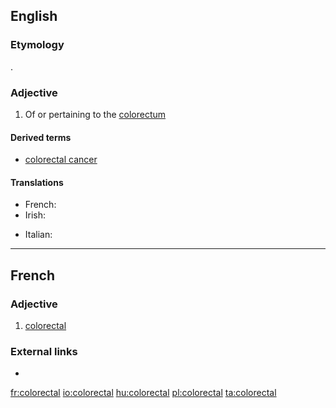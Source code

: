 ==English==

===Etymology===
{{prefix|colo|rectal|lang=en}}.

===Adjective===
{{en-adj|-}}

# {{context|anatomy|lang=en}} Of or pertaining to the [[colorectum]]

====Derived terms====
* [[colorectal cancer]]

====Translations====
{{trans-top|medicine: of or pertaining to the colorectum}}
* French: {{t+|fr|colorectal}}
* Irish: {{t|ga|colaireicteach}}
{{trans-mid}}
* Italian: {{t|it|colorettale}}
{{trans-bottom}}

----
==French==

===Adjective===
{{fr-adj|mp=colorectaux}}

# [[#English|colorectal]]

===External links===
* {{R:TLFi}}

[[fr:colorectal]]
[[io:colorectal]]
[[hu:colorectal]]
[[pl:colorectal]]
[[ta:colorectal]]